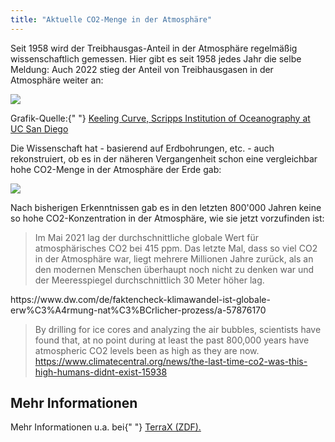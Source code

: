 ```yaml
---
title: "Aktuelle CO2-Menge in der Atmosphäre"
---
```


Seit 1958 wird der Treibhausgas-Anteil in der Atmosphäre regelmäßig wissenschaftlich
gemessen. Hier gibt es seit 1958 jedes Jahr die selbe Meldung: Auch 2022 stieg der Anteil
von Treibhausgasen in der Atmosphäre weiter an:

[![](../../../images/keeling_kurve_full_record_16092023.jpg)](https://keelingcurve.ucsd.edu/)

<div class="image-source">
  Grafik-Quelle:{" "}
  <a href="https://keelingcurve.ucsd.edu/">
    Keeling Curve, Scripps Institution of Oceanography at UC San Diego
  </a>
</div>

Die Wissenschaft hat - basierend auf Erdbohrungen, etc. - auch rekonstruiert, ob es in der näheren Vergangenheit schon eine vergleichbar hohe CO2-Menge in der Atmosphäre der Erde gab:

[![](../../../images/keeling_kurve_2k_years_16092023.jpg)](https://keelingcurve.ucsd.edu/)

Nach bisherigen Erkenntnissen gab es in den letzten 800'000 Jahren keine so hohe CO2-Konzentration in der Atmosphäre, wie sie jetzt vorzufinden ist:

> Im Mai 2021 lag der durchschnittliche globale Wert für atmosphärisches CO2 bei 415 ppm. Das letzte Mal, dass so viel CO2 in der Atmosphäre war, liegt mehrere Millionen Jahre zurück, als an den modernen Menschen überhaupt noch nicht zu denken war und der Meeresspiegel durchschnittlich 30 Meter höher lag.

<div class="image-source">
  https://www.dw.com/de/faktencheck-klimawandel-ist-globale-erw%C3%A4rmung-nat%C3%BCrlicher-prozess/a-57876170
</div>

> By drilling for ice cores and analyzing the air bubbles, scientists have found that, at no point during at least the past 800,000 years have atmospheric CO2 levels been as high as they are now.
> https://www.climatecentral.org/news/the-last-time-co2-was-this-high-humans-didnt-exist-15938

## Mehr Informationen

<p>
  Mehr Informationen u.a. bei{" "}
  <a href="https://www.zdf.de/dokumentation/terra-x/themenpaket-klimawandel-forschung-100.html">
    TerraX (ZDF).
  </a>
</p>
